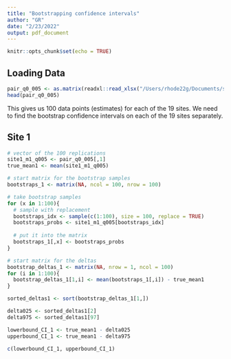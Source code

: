 ```yaml
---
title: "Bootstrapping confidence intervals"
author: "GR"
date: "2/23/2022"
output: pdf_document
---
```


```r
knitr::opts_chunk$set(echo = TRUE)
```

## Loading Data
```r
pair_q0_005 <- as.matrix(readxl::read_xlsx("/Users/rhode22g/Documents/stat395-MCCL/sim1results.xlsx"))
head(pair_q0_005)
```

This gives us 100 data points (estimates) for each of the 19 sites. We need to find the bootstrap confidence intervals on each of the 19 sites separately.

## Site 1

```r
# vector of the 100 replications
site1_m1_q005 <- pair_q0_005[,1]
true_mean1 <- mean(site1_m1_q005)

# start matrix for the bootstrap samples
bootstraps_1 <- matrix(NA, ncol = 100, nrow = 100)

# take bootstrap samples
for (x in 1:100){
  # sample with replacement
  bootstraps_idx <- sample(c(1:100), size = 100, replace = TRUE)
  bootstraps_probs <- site1_m1_q005[bootstraps_idx]
  
  # put it into the matrix
  bootstraps_1[,x] <- bootstraps_probs
}

# start matrix for the deltas
bootstrap_deltas_1 <- matrix(NA, nrow = 1, ncol = 100)
for (i in 1:100){
  bootstrap_deltas_1[1,i] <- mean(bootstraps_1[,i]) - true_mean1
}

sorted_deltas1 <- sort(bootstrap_deltas_1[1,])

delta025 <- sorted_deltas1[2]
delta975 <- sorted_deltas1[97]
```

```r
lowerbound_CI_1 <- true_mean1 - delta025
upperbound_CI_1 <- true_mean1 - delta975

c(lowerbound_CI_1, upperbound_CI_1)
```

